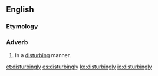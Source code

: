 ==English==

===Etymology===
{{suffix|disturbing|ly}}

===Adverb===
{{en-adv}}

# In a [[disturb]]ing manner.

[[et:disturbingly]]
[[es:disturbingly]]
[[ko:disturbingly]]
[[io:disturbingly]]